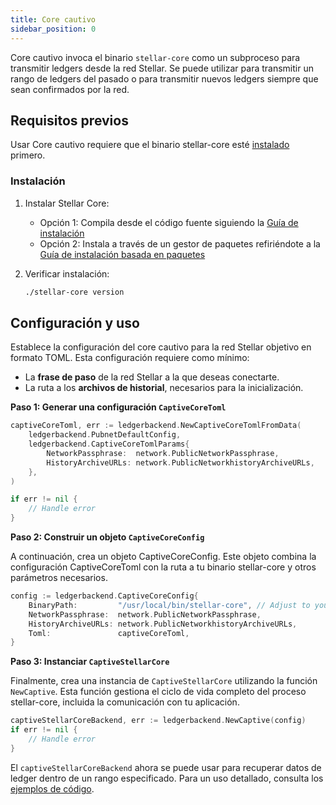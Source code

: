 ```yaml
---
title: Core cautivo
sidebar_position: 0
---
```


Core cautivo invoca el binario `stellar-core` como un subproceso para transmitir ledgers desde la red Stellar. Se puede utilizar para transmitir un rango de ledgers del pasado o para transmitir nuevos ledgers siempre que sean confirmados por la red.

## Requisitos previos

Usar Core cautivo requiere que el binario stellar-core esté [instalado](/docs/validators/admin-guide/installation) primero.

### Instalación

1. Instalar Stellar Core:

   - Opción 1: Compila desde el código fuente siguiendo la [Guía de instalación](/docs/validators/admin-guide/installation#installing-from-source)
   - Opción 2: Instala a través de un gestor de paquetes refiriéndote a la [Guía de instalación basada en paquetes](/docs/validators/admin-guide/installation#package-based-installation)

2. Verificar instalación:
   ```bash
   ./stellar-core version
   ```

## Configuración y uso

Establece la configuración del core cautivo para la red Stellar objetivo en formato TOML. Esta configuración requiere como mínimo:

- La **frase de paso** de la red Stellar a la que deseas conectarte.
- La ruta a los **archivos de historial**, necesarios para la inicialización.

**Paso 1: Generar una configuración `CaptiveCoreToml`**

```go
captiveCoreToml, err := ledgerbackend.NewCaptiveCoreTomlFromData(
    ledgerbackend.PubnetDefaultConfig,
    ledgerbackend.CaptiveCoreTomlParams{
        NetworkPassphrase:  network.PublicNetworkPassphrase,
        HistoryArchiveURLs: network.PublicNetworkhistoryArchiveURLs,
    },
)

if err != nil {
    // Handle error
}
```

**Paso 2: Construir un objeto `CaptiveCoreConfig`**

A continuación, crea un objeto CaptiveCoreConfig. Este objeto combina la configuración CaptiveCoreToml con la ruta a tu binario stellar-core y otros parámetros necesarios.

```go
config := ledgerbackend.CaptiveCoreConfig{
    BinaryPath:         "/usr/local/bin/stellar-core", // Adjust to your stellar-core binary path
    NetworkPassphrase:  network.PublicNetworkPassphrase,
    HistoryArchiveURLs: network.PublicNetworkhistoryArchiveURLs,
    Toml:               captiveCoreToml,
}
```

**Paso 3: Instanciar `CaptiveStellarCore`**

Finalmente, crea una instancia de `CaptiveStellarCore` utilizando la función `NewCaptive`. Esta función gestiona el ciclo de vida completo del proceso stellar-core, incluida la comunicación con tu aplicación.

```go
captiveStellarCoreBackend, err := ledgerbackend.NewCaptive(config)
if err != nil {
    // Handle error
}
```

El `captiveStellarCoreBackend` ahora se puede usar para recuperar datos de ledger dentro de un rango especificado. Para un uso detallado, consulta los [ejemplos de código](/docs/data/indexers/build-your-own/ingest-sdk/examples).
